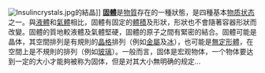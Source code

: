 [[File:Insulincrystals.jpg|thumb]]的結晶]]
'''[[固體|固體]]'''是[[物質|物質]]存在的一種狀態，是四種基本[[物质状态|物质状态]]之一。與[[液體|液體]]和[[氣體|氣體]]相比，固體有固定的[[體積|體積]]及形狀，形狀也不會隨著容器形狀而改變。固體的質地較液體及氣體堅硬，固體的原子之間有緊密的結合。固體可能是晶体，其空間排列是有規則的[[晶格|晶格]]排列（例如[[金屬|金屬]]及[[冰|冰]]），也可能是[[無定形體|無定形體]]，在空間上是不規則的排列（例如[[玻璃|玻璃]]）。一般而言，固体是宏观物体，一个物体要达到一定的大小才能夠被称为固体，但是对其大小無明确的规定...